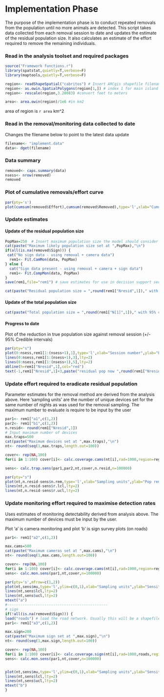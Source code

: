 Implementation Phase
========================================================

The purpose of the implementation phase is to conduct repeated removals from the population until no more animals are detected.  This script takes data collected from each removal session to date and updates the estimate of the residual population size.  It also calculates an estimate of the effort required to remove the remaining individuals.


### Read in the analysis toolset and required packages
```r
source("Framework functions.r")
library(spatstat,quietly=T,verbose=F)
library(maptools,quietly=T,verbose=F)

region<- readShapeSpatial("cabritos") # Insert ARCgis shapefile filename here
region<- as.owin.SpatialPolygons(region[1,]) # index 1 for main island and ignore small islands
region<- rescale(region,3.28083) #convert feet to meters

area<- area.owin(region)/1e6 #in km2
```
area of region is `r area` km^2

### Read in the removal/monitoring data collected to date

Changes the filename below to point to the latest data update
```r
filename<- "implement.data"
data<- dget(filename)

```
### Data summary
```r
removed<- caps.summary(data)
nsess<- nrow(removed)
removed
```

### Plot of cumulative removals/effort curve

```r
par(pty='s')
plot(cumsum(removed$Effort),cumsum(removed$Removed),type='l',xlab="Cumulative effort",ylab="Cumulative removals")
```

### Update estimates

#### Update of the residual population size

```r
PopMax=250  # Insert maximum population size the model should consider
cat(paste("Maximum likely population size set at ",PopMax),"\n")
if(all(is.na(removed$Sign))) {
 cat("No sign data - using removal + camera data")
  rem1<- Fit.CamMon(data, PopMax)
} else {
  cat("Sign data present - using removal + camera + sign data") 
  rem1<- Fit.CompMon(data, PopMax)
}
save(rem1,file="rem1") # save estimates for use in decision support section

cat(paste("Residual population size = ",round(rem1["Nresid",1])," with 95% credible interval of ",round(rem1["Nresid",3]),"-",round(rem1["Nresid",5]),sep=""),"\n")
```

#### Update of the total population size
```r
cat(paste("Total population size = ",round(rem1["N[1]",1])," with 95% credible interval of ",round(rem1["N[1]",3]),"-",round(rem1["N[1]",5]),sep=""),"\n")

```
#### Progress to date

Plot of the reduction in true population size against removal session (+/- 95% Credible intervals)

```r
par(pty="s")
plot(0:nsess,rem1[1:(nsess+1),1],type='l',xlab="Session number",ylab="Population size",ylim=c(0,rem1[1,1]))
lines(0:nsess,rem1[1:(nsess+1),3],lty=2)
lines(0:nsess,rem1[1:(nsess+1),5],lty=2)
abline(h=rem1["Nresid",1],col="red")
text(-1,rem1["Nresid",1]+3,paste("residual pop now ",round(rem1["Nresid",1],1)),cex=0.6,pos=4)

```


### Update effort required to eradicate residual population

Parameter estimates for the removal method are derived from the analysis above.  Here 'sampling units' are the number of unique devices set for the same number of nights as was used for the removal sampling. The maximum number to evaluate is require to be input by the user

```r
par1<- rem1["a1",c(1,2)]
par2<- rem1["b1",c(1,2)]
n.resid<- round(rem1["Nresid",1])
# Input maximum number of devices
max.traps=500
cat(paste("Maximum devices set at ",max.traps),"\n")
nt<- round(seq(1,max.traps,length.out=100))

cover<- rep(NA,100)
for(i in 1:100) cover[i]<- calc.coverage.cams(nt[i],rad=1000,region=region)

sens<- calc.trap.sens(par1,par2,nt,cover,n.resid,n=100000)

par(pty="s")
plot(nt,n.resid-sens$n.rem,type='l',xlab="Sampling units",ylab="Pop remaining",ylim=c(0,n.resid))
lines(nt,n.resid-sens$r.lcl,lty=2)
lines(nt,n.resid-sens$r.ucl,lty=2)

```

### Update monitoring effort required to maximise detection rates

Uses estimates of monitoring detectability derived from analysis above.  The maximum number of devices must be input by the user.

Plot 'a' is camera monitoring and plot 'b' is sign survey plots (on roads)

```r
par1<- rem1["a2",c(1,2)]

max.cams=500
cat(paste("Maximum cameras set at ",max.cams),"\n")
nt<- round(seq(1,max.cams,length.out=100))

cover<- rep(NA,100)
for(i in 1:100) cover[i]<- calc.coverage.cams(nt[i],rad=1000,region=region)
sens<- calc.mon.sens(par1,nt,cover,n=100000)

par(pty='s',mfrow=c(1,2))
plot(nt,sens$mu,type='l',ylim=c(0,1),xlab="Sampling units",ylab="Sensitivity")
lines(nt,sens$lcl,lty=2)
lines(nt,sens$ucl,lty=2)
mtext("a")
#----------------------------------------------
# sign
if(!all(is.na(removed$Sign))) {
load("roads") # load the road network. Usually this will be a shapefile (see 'region' above) 
par1<- rem1["a3",c(1,2)]

max.sign=200
cat(paste("Maximum sign set at ",max.sign),"\n")
nt<- round(seq(1,max.sign,length.out=100))

cover<- rep(NA,100)
for(i in 1:100) cover[i]<- calc.coverage.sign(nt[i],rad=1000,roads,region=region)
sens<- calc.mon.sens(par1,nt,cover,n=100000)


plot(nt,sens$mu,type='l',ylim=c(0,1),xlab="Sampling units",ylab="Sensitivity")
lines(nt,sens$lcl,lty=2)
lines(nt,sens$ucl,lty=2)
mtext("b")
}
```


